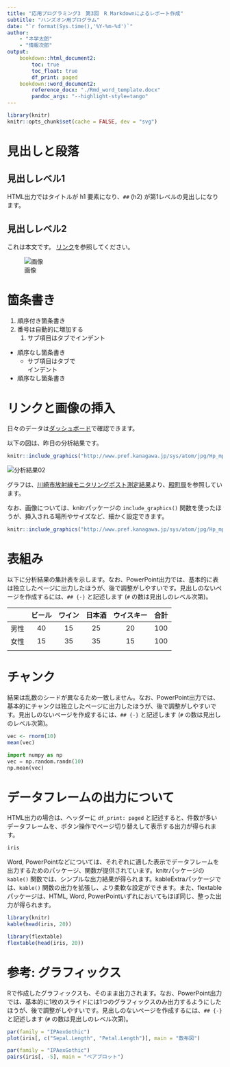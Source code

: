 ```yaml
---
title: "応用プログラミング3　第3回　R Markdownによるレポート作成"
subtitle: "ハンズオン用プログラム"
date: "`r format(Sys.time(),'%Y-%m-%d')`"
author: 
    - "ネ学太郎"
    - "情報次郎"
output:
    bookdown::html_document2:
        toc: true
        toc_float: true
        df_print: paged
    bookdown::word_document2:
        reference_docx: "./Rmd_word_template.docx"
        pandoc_args: "--highlight-style=tango"
---
```


```r
library(knitr)
knitr::opts_chunk$set(cache = FALSE, dev = "svg")
```

# 見出しと段落


## 見出しレベル1

HTML出力ではタイトルが h1 要素になり、`##` (h2) が第1レベルの見出しになります。

## 見出しレベル2

これは本文です。
[リンク](https://www.senshu-u.ac.jp/)を参照してください。

![画像](./ancle_sam.png)


# 箇条書き

1. 順序付き箇条書き
1. 番号は自動的に増加する
    1. サブ項目はタブでインデント

* 順序なし箇条書き
    * サブ項目はタブで<br>インデント

- 順序なし箇条書き


# リンクと画像の挿入

日々のデータは[ダッシュボード](http://www.pref.kanagawa.jp/sys/atom/now/1_3.html)で確認できます。

以下の図は、昨日の分析結果です。

```r
knitr::include_graphics("http://www.pref.kanagawa.jp/sys/atom/jpg/Hp_mp_k03.jpg")
```

<div align="center">
<img src="http://www.pref.kanagawa.jp/sys/atom/jpg/Hp_mp_k03m.jpg" alt="分析結果02">
</div>

グラフは、[川崎市放射線モニタリングポスト測定結果](http://www.pref.kanagawa.jp/sys/atom/now/all.html)より、[殿町局](http://www.pref.kanagawa.jp/sys/atom/now/1_3.html)を参照しています。

なお、画像については、knitrパッケージの `include_graphics()` 関数を使ったほうが、挿入される場所やサイズなど、細かく設定できます。

```r
knitr::include_graphics("http://www.pref.kanagawa.jp/sys/atom/jpg/Hp_mp_k03m.jpg")
```


# 表組み

以下に分析結果の集計表を示します。なお、PowerPoint出力では、基本的に表は独立したページに出力したほうが、後で調整がしやすいです。見出しのないページを作成するには、`## {-}` と記述します (`#` の数は見出しのレベル次第)。

|      | ビール | ワイン | 日本酒 | ウイスキー | 合計 |
| ---: | :-----: | :-----: | :-----: | :---------: | :---: |
| 男性 | 40     | 15     | 25     | 20         | 100  |
| 女性 | 15     | 35     | 35     | 15         | 100  |
|      |        |        |        |            |      |



# チャンク

結果は乱数のシードが異なるため一致しません。なお、PowerPoint出力では、基本的にチャンクは独立したページに出力したほうが、後で調整がしやすいです。見出しのないページを作成するには、`## {-}` と記述します (`#` の数は見出しのレベル次第)。

```r
vec <- rnorm(10)
mean(vec)
```

```python
import numpy as np
vec = np.random.randn(10)
np.mean(vec)
```


# データフレームの出力について

HTML出力の場合は、ヘッダーに `df_print: paged` と記述すると、件数が多いデータフレームを、ボタン操作でページ切り替えして表示する出力が得られます。

```r
iris
```

Word, PowerPointなどについては、それぞれに適した表示でデータフレームを出力するためのパッケージ、関数が提供されています。knitrパッケージの `kable()` 関数では、シンプルな出力結果が得られます。kableExtraパッケージでは、`kable()` 関数の出力を拡張し、より柔軟な設定ができます。また、flextableパッケージは、HTML, Word, PowerPointいずれにおいてもほぼ同じ、整った出力が得られます。

```r
library(knitr)
kable(head(iris, 20))

library(flextable)
flextable(head(iris, 20))
```


# 参考: グラフィックス

Rで作成したグラフィックスも、そのまま出力されます。なお、PowerPoint出力では、基本的に1枚のスライドには1つのグラフィックスのみ出力するようにしたほうが、後で調整がしやすいです。見出しのないページを作成するには、`## {-}` と記述します (`#` の数は見出しのレベル次第)。

```r
par(family = "IPAexGothic")
plot(iris[, c("Sepal.Length", "Petal.Length")], main = "散布図")
```

```r
par(family = "IPAexGothic")
pairs(iris[, -5], main = "ペアプロット")
```
